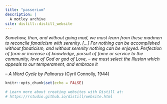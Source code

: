 ```yaml
---
title: "passerium"
description: |
  A motley archive
site: distill::distill_website
---
```


*Somehow, then, and without going mad, we must learn from these madmen to reconcile fanaticism with serenity. [...] For nothing can be accomplished without fanaticism, and without serenity nothing can be enjoyed. Perfection of form or increase of knowledge, pursuit of fame or service to the community, love of God or god of Love, – we must select the Illusion which appeals to our temperament, and embrace it*  
  
-- *A Word Cycle by Palinurus* (Cyril Connolly, 1944)



```r
knitr::opts_chunk$set(echo = FALSE)

# Learn more about creating websites with Distill at:
# https://rstudio.github.io/distill/website.html

```

